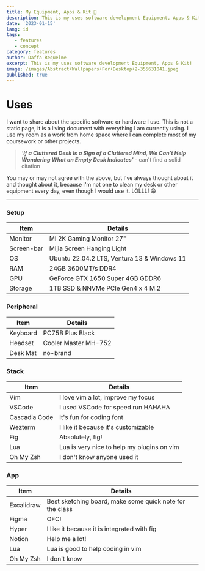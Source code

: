 ```yaml
---
title: My Equipment, Apps & Kit 🖤
description: This is my uses software development Equipment, Apps & Kit!
date: '2023-01-15'
lang: id
tags:
   - features
   - concept
category: features
author: Daffa Requelme
excerpt: This is my uses software development Equipment, Apps & Kit!
image: /images/Abstract+Wallpapers+For+Desktop+2-355631041.jpeg
published: true
---
```



# Uses

I want to share about the specific software or hardware I use. This is not a static page, it is a living document with everything I am currently using. I use my room as a work from home space where I can complete most of my coursework or other projects.


> **_'If a Cluttered Desk Is a Sign of a Cluttered Mind, We Can’t Help Wondering What an Empty Desk Indicates'_** - can't find a solid citation

You may or may not agree with the above, but I've always thought about it and thought about it, because I'm not one to clean my desk or other equipment every day, even though I would use it. LOLLL! 😁

---


### Setup

| Item       | Details                                     |
| -----------| ------------------------------------------- |
| Monitor    | Mi 2K Gaming Monitor 27"                    |
| Screen-bar | Mijia Screen Hanging Light                  |
| OS         | Ubuntu 22.04.2 LTS, Ventura 13 & Windows 11 |
| RAM        | 24GB 3600MT/s DDR4                          |
| GPU        | GeForce GTX 1650 Super 4GB GDDR6            |
| Storage    | 1TB SSD & NNVMe PCIe Gen4 x 4 M.2           |

### Peripheral

| Item      | Details                                     |
| ----------| ------------------------------------------- |
| Keyboard  | PC75B Plus Black                            |
| Headset   | Cooler Master MH-752                        |
| Desk Mat  | no-brand                                    |

### Stack

| Item          | Details                                     |
| --------------| ------------------------------------------- |
| Vim           | I love vim a lot, improve my focus          |
| VSCode        | I used VSCode for speed run HAHAHA          |
| Cascadia Code | It's fun for coding font                    |
| Wezterm       | I like it because it's customizable         |
| Fig           | Absolutely, fig!                            |
| Lua           | Lua is very nice to help my plugins on vim  |
| Oh My Zsh     | I don't know anyone used it                 |

### App

| Item        | Details                                                  |
| ------------| -------------------------------------------------------- |
| Excalidraw  | Best sketching board, make some quick note for the class |
| Figma       | OFC!                                                     |
| Hyper       | I like it because it is integrated with fig              |
| Notion      | Help me a lot!                                           |
| Lua         | Lua is good to help coding in vim                        |
| Oh My Zsh   | I don't know                                             |

